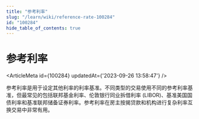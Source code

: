 ```yaml
---
title: "参考利率"
slug: "/learn/wiki/reference-rate-100284"
id: "100284"
hide_table_of_contents: true
---
```



# 参考利率

<ArticleMeta id={100284} updatedAt={'2023-09-26 13:58:47'} />
<div className='border-solid border-b border-t-0 my-4 border-[var(--ifm-color-gray-300)]' />

参考利率是用于设定其他利率的利率基准。不同类型的交易使用不同的参考利率基准，但最常见的包括联邦基金利率、伦敦银行同业拆借利率 (LIBOR)、基准美国国债利率和基准联邦储备证券利率。参考利率在房主按揭贷款和机构进行复杂利率互换交易中非常有用。
